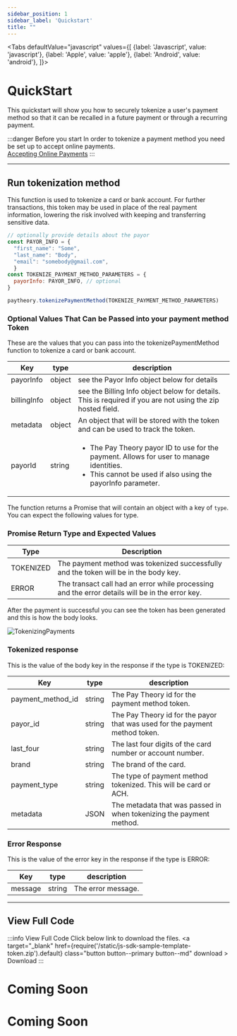 ```yaml
---
sidebar_position: 1
sidebar_label: 'Quickstart'
title: ""
---
```




<Tabs
  defaultValue="javascript"
  values={[
    {label: 'Javascript', value: 'javascript'},
    {label: 'Apple', value: 'apple'},
    {label: 'Android', value: 'android'},
  ]}>
  <TabItem value="javascript">

# QuickStart
This quickstart will show you how to securely tokenize a user's payment method so that it can be recalled in a future payment or through a recurring payment.


:::danger Before you start
In order to tokenize a payment method you need be set up to accept online payments.  
<a href= "../../Getting Started/Quickstart" class="button button--primary button--md">Accepting Online Payments</a>
:::

***

## Run tokenization method
This function is used to tokenize a card or bank account. For further transactions, this token may be used in place of the real payment information, lowering the risk involved with keeping and transferring sensitive data.
```jsx
// optionally provide details about the payor
const PAYOR_INFO = {
  "first_name": "Some",
  "last_name": "Body",
  "email": "somebody@gmail.com",
  }
const TOKENIZE_PAYMENT_METHOD_PARAMETERS = {
  payorInfo: PAYOR_INFO, // optional
}

paytheory.tokenizePaymentMethod(TOKENIZE_PAYMENT_METHOD_PARAMETERS)
```
### Optional Values That Can be Passed into your payment method Token
These are the values that you can pass into the tokenizePaymentMethod function to tokenize a card or bank account.

|Key                |type               |description                                               |
--------------------|-------------------|----------------------------------------------------------|     
| payorInfo         |object             |see the Payor Info object below for details|
| billingInfo       |object             |see the Billing Info object below for details. This is required if you are not using the zip hosted field.|
| metadata          |object             |An object that will be stored with the token and can be used to track the token.|
|  payorId          |string             |<ul><li>The Pay Theory payor ID to use for the payment. Allows for user to manage identities.</li><li>This cannot be used if also using the payorInfo parameter.</li></ul>|

The function returns a Promise that will contain an object with a key of `type`. You can expect the following values for type.

### Promise Return Type and Expected Values
|Type               |Description                                            |
--------------------|-------------------------------------------------------|
| TOKENIZED         |The payment method was tokenized successfully and the token will be in the body key.|
|  ERROR            |The transact call had an error while processing and the error details will be in the error key.|

After the payment is successful you can see the token has been generated and this is how the body looks.

![TokenizingPayments](/img/TokenizingPayments.jpeg)

### Tokenized response
This is the value of the body key in the response if the type is TOKENIZED:

|Key                   |type               |description                                               |
|-----------------------|-------------------|----------------------------------------------------------|     
|  payment_method_id   |string             |The Pay Theory id for the payment method token. |
|  payor_id            |string            | The Pay Theory id for the payor that was used for the payment method token.|
| last_four            |string             | The last four digits of the card number or account number.|
| brand                |string             |The brand of the card.                                    |
|  payment_type        |string             |  The type of payment method tokenized. This will be card or ACH.|
|  metadata            |JSON               | The metadata that was passed in when tokenizing the payment method.|


### Error Response
This is the value of the error key in the response if the type is ERROR:

|Key                   |type               |description                                               |
-----------------------|-------------------|----------------------------------------------------------|     
| message              |string             |The error message.|  

***

## View Full Code
:::info View Full Code
Click below link to download the files.
<a  target="\_blank" href={require('/static/js-sdk-sample-template-token.zip').default}  class="button button--primary button--md" download > Download </a>
:::

</TabItem>

<TabItem value="apple">
  
  <h1 style={{marginTop: "24px"}}>Coming Soon</h1>
  
  </TabItem>
  <TabItem value="android">
  
  <h1 style={{marginTop: "24px"}}>Coming Soon</h1>
  </TabItem>

</Tabs>